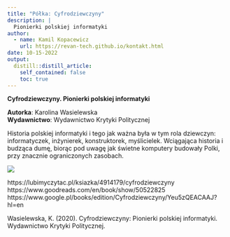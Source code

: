 ```yaml
---
title: "Półka: Cyfrodziewczyny"
description: |
  Pionierki polskiej informatyki 
author:
  - name: Kamil Kopacewicz
    url: https://revan-tech.github.io/kontakt.html
date: 10-15-2022
output:
  distill::distill_article:
    self_contained: false
    toc: true
---
```

**Cyfrodziewczyny. Pionierki polskiej informatyki** <br>

**Autorka**: Karolina Wasielewska <br>
**Wydawnictwo**: Wydawnictwo Krytyki Politycznej<br>

Historia polskiej informatyki i tego jak ważna była w tym rola dziewczyn: informatyczek, inżynierek, konstruktorek, myślicielek. Wciągająca historia i budząca dumę, biorąc pod uwagę jak świetne komputery budowały Polki, przy znacznie ograniczonych zasobach.<br>

  <img src="8.png">
  
https://lubimyczytac.pl/ksiazka/4914179/cyfrodziewczyny <br>
https://www.goodreads.com/en/book/show/50522825 <br>
https://www.google.pl/books/edition/Cyfrodziewczyny/Yeu5zQEACAAJ?hl=en <br>

Wasielewska, K. (2020). Cyfrodziewczyny: Pionierki polskiej informatyki. Wydawnictwo Krytyki Politycznej.
